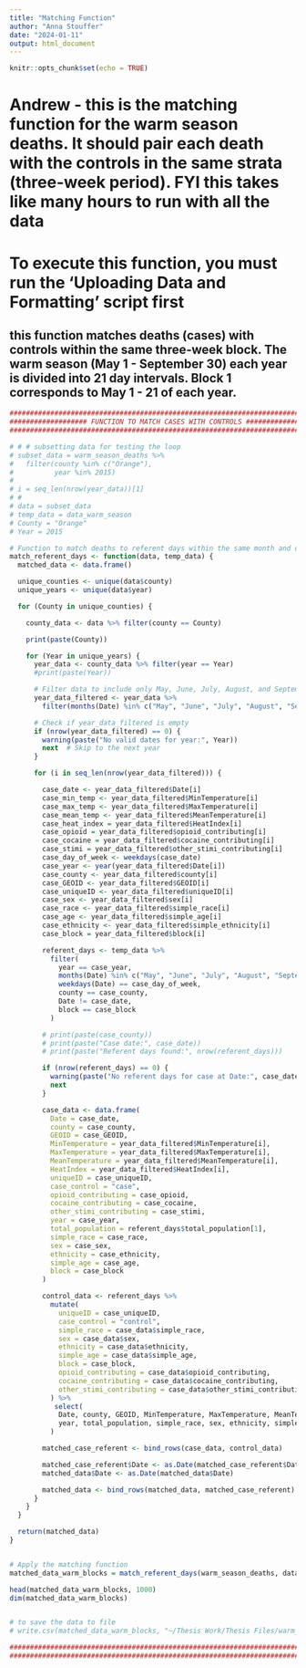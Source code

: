 ```yaml
---
title: "Matching Function"
author: "Anna Stouffer"
date: "2024-01-11"
output: html_document
---
```


```r
knitr::opts_chunk$set(echo = TRUE)
```

# Andrew - this is the matching function for the warm season deaths. It should pair each death with the controls in the same strata (three-week period). FYI this takes like many hours to run with all the data

# To execute this function, you must run the 'Uploading Data and Formatting' script first

## this function matches deaths (cases) with controls within the same three-week block. The warm season (May 1 - September 30) each year is divided into 21 day intervals. Block 1 corresponds to May 1 - 21 of each year. 

```r
################################################################################
################### FUNCTION TO MATCH CASES WITH CONTROLS ######################
################################################################################

# # # subsetting data for testing the loop
# subset_data = warm_season_deaths %>%
#   filter(county %in% c("Orange"),
#          year %in% 2015)
# 
# i = seq_len(nrow(year_data))[1]
# #
# data = subset_data
# temp_data = data_warm_season
# County = "Orange"
# Year = 2015

# Function to match deaths to referent days within the same month and day of the week
match_referent_days <- function(data, temp_data) {
  matched_data <- data.frame()

  unique_counties <- unique(data$county)
  unique_years <- unique(data$year)

  for (County in unique_counties) {

    county_data <- data %>% filter(county == County)

    print(paste(County))

    for (Year in unique_years) {
      year_data <- county_data %>% filter(year == Year)
      #print(paste(Year))

      # Filter data to include only May, June, July, August, and September
      year_data_filtered <- year_data %>%
        filter(months(Date) %in% c("May", "June", "July", "August", "September", "October"))

      # Check if year_data_filtered is empty
      if (nrow(year_data_filtered) == 0) {
        warning(paste("No valid dates for year:", Year))
        next  # Skip to the next year
      }

      for (i in seq_len(nrow(year_data_filtered))) {

        case_date <- year_data_filtered$Date[i]
        case_min_temp <- year_data_filtered$MinTemperature[i]
        case_max_temp <- year_data_filtered$MaxTemperature[i]
        case_mean_temp <- year_data_filtered$MeanTemperature[i]
        case_heat_index = year_data_filtered$HeatIndex[i]
        case_opioid = year_data_filtered$opioid_contributing[i]
        case_cocaine = year_data_filtered$cocaine_contributing[i]
        case_stimi = year_data_filtered$other_stimi_contributing[i]
        case_day_of_week <- weekdays(case_date)
        case_year <- year(year_data_filtered$Date[i])
        case_county <- year_data_filtered$county[i]
        case_GEOID <- year_data_filtered$GEOID[i]
        case_uniqueID <- year_data_filtered$uniqueID[i]
        case_sex <- year_data_filtered$sex[i]
        case_race <- year_data_filtered$simple_race[i]
        case_age <- year_data_filtered$simple_age[i]
        case_ethnicity <- year_data_filtered$simple_ethnicity[i]
        case_block = year_data_filtered$block[i]

        referent_days <- temp_data %>%
          filter(
            year == case_year,
            months(Date) %in% c("May", "June", "July", "August", "September", "October"),
            weekdays(Date) == case_day_of_week,
            county == case_county,
            Date != case_date,
            block == case_block
          )

        # print(paste(case_county))
        # print(paste("Case date:", case_date))
        # print(paste("Referent days found:", nrow(referent_days)))

        if (nrow(referent_days) == 0) {
          warning(paste("No referent days for case at Date:", case_date))
          next
        }

        case_data <- data.frame(
          Date = case_date,
          county = case_county,
          GEOID = case_GEOID,
          MinTemperature = year_data_filtered$MinTemperature[i],
          MaxTemperature = year_data_filtered$MaxTemperature[i],
          MeanTemperature = year_data_filtered$MeanTemperature[i],
          HeatIndex = year_data_filtered$HeatIndex[i],
          uniqueID = case_uniqueID,
          case_control = "case",
          opioid_contributing = case_opioid,
          cocaine_contributing = case_cocaine,
          other_stimi_contributing = case_stimi,
          year = case_year,
          total_population = referent_days$total_population[1],
          simple_race = case_race,
          sex = case_sex,
          ethnicity = case_ethnicity,
          simple_age = case_age,
          block = case_block
        )

        control_data <- referent_days %>%
          mutate(
            uniqueID = case_uniqueID,
            case_control = "control",
            simple_race = case_data$simple_race,
            sex = case_data$sex,
            ethnicity = case_data$ethnicity,
            simple_age = case_data$simple_age,
            block = case_block,
            opioid_contributing = case_data$opioid_contributing,
            cocaine_contributing = case_data$cocaine_contributing,
            other_stimi_contributing = case_data$other_stimi_contributing
          ) %>%
           select(
            Date, county, GEOID, MinTemperature, MaxTemperature, MeanTemperature, HeatIndex, uniqueID, case_control, opioid_contributing, cocaine_contributing, other_stimi_contributing,
            year, total_population, simple_race, sex, ethnicity, simple_age, block
          )

        matched_case_referent <- bind_rows(case_data, control_data)

        matched_case_referent$Date <- as.Date(matched_case_referent$Date)
        matched_data$Date <- as.Date(matched_data$Date)

        matched_data <- bind_rows(matched_data, matched_case_referent)
      }
    }
  }

  return(matched_data)
}


# Apply the matching function
matched_data_warm_blocks = match_referent_days(warm_season_deaths, data_warm_season)

head(matched_data_warm_blocks, 1000)
dim(matched_data_warm_blocks)


# to save the data to file
# write.csv(matched_data_warm_blocks, "~/Thesis Work/Thesis Files/warm_season_matched_data_blocks_2022.csv", row.names = FALSE)

################################################################################
################################################################################
```

